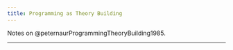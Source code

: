 ```yaml
---
title: Programming as Theory Building
---
```


Notes on @peternaurProgrammingTheoryBuilding1985.

---
